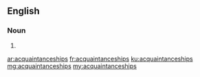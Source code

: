 ==English==

===Noun===
{{head|en}}

# {{plural of|acquaintanceship}}

[[ar:acquaintanceships]]
[[fr:acquaintanceships]]
[[ku:acquaintanceships]]
[[mg:acquaintanceships]]
[[my:acquaintanceships]]